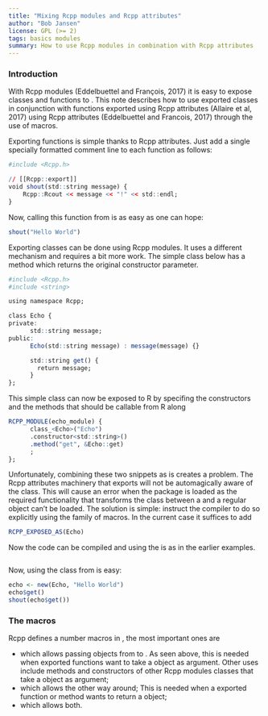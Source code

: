 ```yaml
---
title: "Mixing Rcpp modules and Rcpp attributes"
author: "Bob Jansen"
license: GPL (>= 2)
tags: basics modules
summary: How to use Rcpp modules in combination with Rcpp attributes
---
```


### Introduction

With Rcpp modules (Eddelbuettel and François, 2017) it is easy to expose
\proglang{C++} classes and functions to \proglang{R}. This note describes how
to use exported classes in conjunction with functions exported using Rcpp
attributes (Allaire et al, 2017) using Rcpp attributes
(Eddelbuettel and Francois, 2017) through the use of
\code{RCPP_EXPOSED\*} macros.

Exporting \proglang{C++} functions is simple thanks to Rcpp attributes. Just
add a single specially formatted comment line to each function as follows:

```r
#include <Rcpp.h>

// [[Rcpp::export]]
void shout(std::string message) {
    Rcpp::Rcout << message << "!" << std::endl;
}
```
Now, calling this function from \code{R} is as easy as one can hope:
```r
shout("Hello World")
```

Exporting \proglang{C++} classes can be done using Rcpp modules. It uses a
different mechanism and requires a bit more work. The simple class \code{Echo}
below has a \code{get()} method which returns the original constructor
parameter.

```r
#include <Rcpp.h>
#include <string>

using namespace Rcpp;

class Echo {
private:
      std::string message;
public:
      Echo(std::string message) : message(message) {}

      std::string get() {
        return message;
      }
};
```

This simple class can now be exposed to R by specifing the constructors and the
methods that should be callable from R along

```r
RCPP_MODULE(echo_module) {
      class_<Echo>("Echo")
      .constructor<std::string>()
      .method("get", &Echo::get)
      ;
};
```

Unfortunately, combining these two snippets as is creates a problem. The Rcpp
attributes machinery that exports \code{shout()} will not be automagically
aware of the \code{Echo} class. This will cause an error when the package is
loaded as the required functionality that transforms the class between a
\code{SEXP} and a regular \proglang{C++} object can't be loaded. The solution is
simple: instruct the compiler to do so explicitly using the
\code{RCPP_EXPOSED\*} family of macros.  In the current case it suffices to add
```r
RCPP_EXPOSED_AS(Echo)
```
Now the code can be compiled and using the \proglang{C++} is as in the earlier
examples.

```r
```

Now, using the class from \proglang{R} is easy:

```r
echo <- new(Echo, "Hello World")
echo$get()
shout(echo$get())
```

### The \code{RCPP_EXPOSED\*} macros

Rcpp defines a number \code{RCPP_EXPOSED\*}macros in
\code{inst/include/Rcpp/macros/module.h}, the most important ones are

- \code{RCPP_EXPOSED_AS}  which allows passing objects from \proglang{R} to
  \proglang{C++}. As seen above, this is needed when exported functions want to
  take a \proglang{C++} object as argument. Other uses include methods and
  constructors of other Rcpp modules classes that take a \proglang{C++} object
  as argument;
- \code{RCPP_EXPOSED_WRAP} which allows the other way around; This is needed
  when a exported function or method wants to return a \proglang{C++} object;
- \code{RCPP_EXPOSED_CLASS} which allows both.

